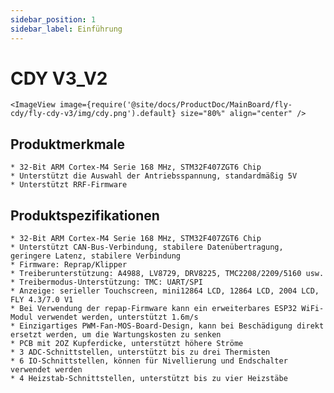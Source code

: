 ```yaml
---
sidebar_position: 1
sidebar_label: Einführung
---
```



# CDY V3_V2

    <ImageView image={require('@site/docs/ProductDoc/MainBoard/fly-cdy/fly-cdy-v3/img/cdy.png').default} size="80%" align="center" />

## Produktmerkmale

    * 32-Bit ARM Cortex-M4 Serie 168 MHz, STM32F407ZGT6 Chip
    * Unterstützt die Auswahl der Antriebsspannung, standardmäßig 5V
    * Unterstützt RRF-Firmware



## Produktspezifikationen

    * 32-Bit ARM Cortex-M4 Serie 168 MHz, STM32F407ZGT6 Chip
    * Unterstützt CAN-Bus-Verbindung, stabilere Datenübertragung, geringere Latenz, stabilere Verbindung
    * Firmware: Reprap/Klipper
    * Treiberunterstützung: A4988, LV8729, DRV8225, TMC2208/2209/5160 usw.
    * Treibermodus-Unterstützung: TMC: UART/SPI
    * Anzeige: serieller Touchscreen, mini12864 LCD, 12864 LCD, 2004 LCD, FLY 4.3/7.0 V1
    * Bei Verwendung der repap-Firmware kann ein erweiterbares ESP32 WiFi-Modul verwendet werden, unterstützt 1.6m/s
    * Einzigartiges PWM-Fan-MOS-Board-Design, kann bei Beschädigung direkt ersetzt werden, um die Wartungskosten zu senken
    * PCB mit 2OZ Kupferdicke, unterstützt höhere Ströme
    * 3 ADC-Schnittstellen, unterstützt bis zu drei Thermisten
    * 6 IO-Schnittstellen, können für Nivellierung und Endschalter verwendet werden
    * 4 Heizstab-Schnittstellen, unterstützt bis zu vier Heizstäbe

